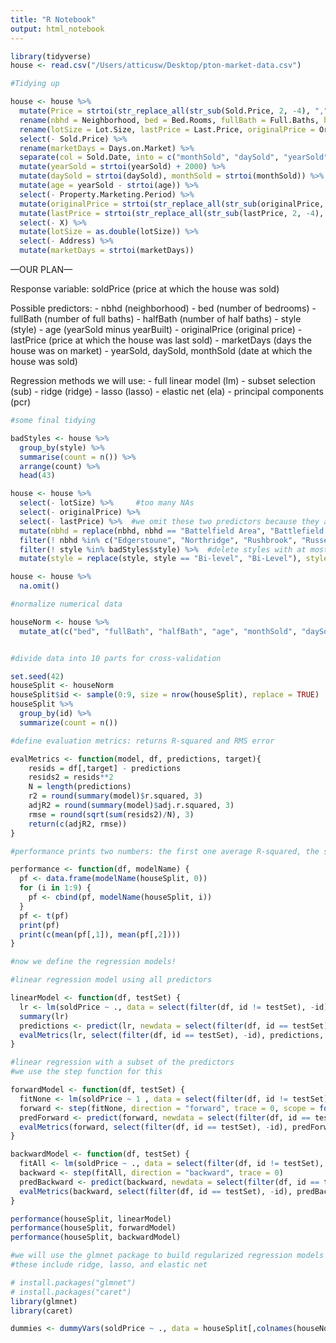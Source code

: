 ```yaml
---
title: "R Notebook"
output: html_notebook
---
```


```r
library(tidyverse)
house <- read.csv("/Users/atticusw/Desktop/pton-market-data.csv")

#Tidying up

house <- house %>% 
  mutate(Price = strtoi(str_replace_all(str_sub(Sold.Price, 2, -4), ",", ""))) %>%
  rename(nbhd = Neighborhood, bed = Bed.Rooms, fullBath = Full.Baths, halfBath = Half.Baths, style = Style, age = Year.Built) %>%
  rename(lotSize = Lot.Size, lastPrice = Last.Price, originalPrice = Original.Price, soldPrice = Price) %>%
  select(- Sold.Price) %>%
  rename(marketDays = Days.on.Market) %>%
  separate(col = Sold.Date, into = c("monthSold", "daySold", "yearSold"), sep = "/") %>%
  mutate(yearSold = strtoi(yearSold) + 2000) %>%
  mutate(daySold = strtoi(daySold), monthSold = strtoi(monthSold)) %>%
  mutate(age = yearSold - strtoi(age)) %>%
  select(- Property.Marketing.Period) %>%
  mutate(originalPrice = strtoi(str_replace_all(str_sub(originalPrice, 2, -4), ",", ""))) %>%
  mutate(lastPrice = strtoi(str_replace_all(str_sub(lastPrice, 2, -4), ",", ""))) %>%
  select(- X) %>%
  mutate(lotSize = as.double(lotSize)) %>%
  select(- Address) %>%
  mutate(marketDays = strtoi(marketDays))
```

---OUR PLAN---

Response variable: soldPrice (price at which the house was sold)

Possible predictors:
- nbhd (neighborhood)
- bed (number of bedrooms)
- fullBath (number of full baths)
- halfBath (number of half baths)
- style (style)
- age (yearSold minus yearBuilt)
- originalPrice (original price)
- lastPrice (price at which the house was last sold)
- marketDays (days the house was on market)
- yearSold, daySold, monthSold (date at which the house was sold)

Regression methods we will use: 
- full linear model (lm)
- subset selection (sub)
- ridge (ridge)
- lasso (lasso)
- elastic net (ela)
- principal components (pcr)


```r
#some final tidying

badStyles <- house %>% 
  group_by(style) %>%
  summarise(count = n()) %>%
  arrange(count) %>%
  head(43)

house <- house %>%
  select(- lotSize) %>%     #too many NAs
  select(- originalPrice) %>%
  select(- lastPrice) %>%  #we omit these two predictors because they are too similar to the response variable 
  mutate(nbhd = replace(nbhd, nbhd == "Battelfield Area", "Battlefield Area"), nbhd = replace(nbhd, nbhd == "princeton Ridge", "Princeton Ridge"), nbhd = replace(nbhd, nbhd == "LIttlebrook", "Littlebrook"), nbhd = replace(nbhd, nbhd == "griggs Farm", "Griggs Farm"), nbhd = replace(nbhd, nbhd == "PrettyBrook Area", "Pretty Brook Area"), nbhd = replace(nbhd, nbhd == "Palmer Sq", "Palmer Square"), nbhd = replace(nbhd, nbhd == "Institute", "Institute Area"), nbhd = replace(nbhd, nbhd == "Rriverside", "Riverside"), nbhd = replace(nbhd, nbhd == "Rriverside", "Riverside"), nbhd = replace(nbhd, nbhd == "Carnegie Lake", "Carnegie Lake Area"), nbhd = replace(nbhd, nbhd == "Town", "Township")) %>%     #fix area names
  filter(! nbhd %in% c("Edgerstoune", "Northridge", "Rushbrook", "Russell Estates", "The Preserve", "Governors Lane", "Princeton Borough", "Preserve", "Queenston")) %>%  #delete areas with few houses
  filter(! style %in% badStyles$style) %>%  #delete styles with at most 3 houses
  mutate(style = replace(style, style == "Bi-level", "Bi-Level"), style = replace(style, style == "End Unit", "End-Unit"), style = replace(style, style == "Townhouse", "Townhome"))  #fix style names

house <- house %>%
  na.omit()
```

```r
#normalize numerical data

houseNorm <- house %>%
  mutate_at(c("bed", "fullBath", "halfBath", "age", "monthSold", "daySold", "yearSold", "marketDays"), ~(scale(.) %>% as.vector))


#divide data into 10 parts for cross-validation

set.seed(42)
houseSplit <- houseNorm
houseSplit$id <- sample(0:9, size = nrow(houseSplit), replace = TRUE)
houseSplit %>%
  group_by(id) %>%
  summarize(count = n())
```


```r
#define evaluation metrics: returns R-squared and RMS error

evalMetrics <- function(model, df, predictions, target){
    resids = df[,target] - predictions
    resids2 = resids**2
    N = length(predictions)
    r2 = round(summary(model)$r.squared, 3)
    adjR2 = round(summary(model)$adj.r.squared, 3)
    rmse = round(sqrt(sum(resids2)/N), 3)
    return(c(adjR2, rmse))
}

#performance prints two numbers: the first one average R-squared, the second one average RMSE (standard deviation of the ten RMS)

performance <- function(df, modelName) {
  pf <- data.frame(modelName(houseSplit, 0))
  for (i in 1:9) {
    pf <- cbind(pf, modelName(houseSplit, i))
  }
  pf <- t(pf)
  print(pf)
  print(c(mean(pf[,1]), mean(pf[,2])))
}
```


```r
#now we define the regression models!

#linear regression model using all predictors

linearModel <- function(df, testSet) {
  lr <- lm(soldPrice ~ ., data = select(filter(df, id != testSet), -id))
  summary(lr)
  predictions <- predict(lr, newdata = select(filter(df, id == testSet), -id))
  evalMetrics(lr, select(filter(df, id == testSet), -id), predictions, target = "soldPrice")
}

#linear regression with a subset of the predictors
#we use the step function for this

forwardModel <- function(df, testSet) {
  fitNone <- lm(soldPrice ~ 1 , data = select(filter(df, id != testSet), -id))
  forward <- step(fitNone, direction = "forward", trace = 0, scope = formula(lm(soldPrice ~ ., data = select(filter(df, id != testSet), -id))))
  predForward <- predict(forward, newdata = select(filter(df, id == testSet), -id))
  evalMetrics(forward, select(filter(df, id == testSet), -id), predForward, target = "soldPrice")
}

backwardModel <- function(df, testSet) {
  fitAll <- lm(soldPrice ~ ., data = select(filter(df, id != testSet), -id))
  backward <- step(fitAll, direction = "backward", trace = 0)
  predBackward <- predict(backward, newdata = select(filter(df, id == testSet), -id))
  evalMetrics(backward, select(filter(df, id == testSet), -id), predBackward, target = "soldPrice")
}

performance(houseSplit, linearModel)
performance(houseSplit, forwardModel)
performance(houseSplit, backwardModel)
```

```r
#we will use the glmnet package to build regularized regression models
#these include ridge, lasso, and elastic net

# install.packages("glmnet")
# install.packages("caret")
library(glmnet)
library(caret)

dummies <- dummyVars(soldPrice ~ ., data = houseSplit[,colnames(houseNorm)])
```





